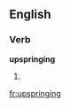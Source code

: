 ==English==

===Verb===
'''upspringing'''

# {{third-person singular of|upspring}}

[[fr:upspringing]]
